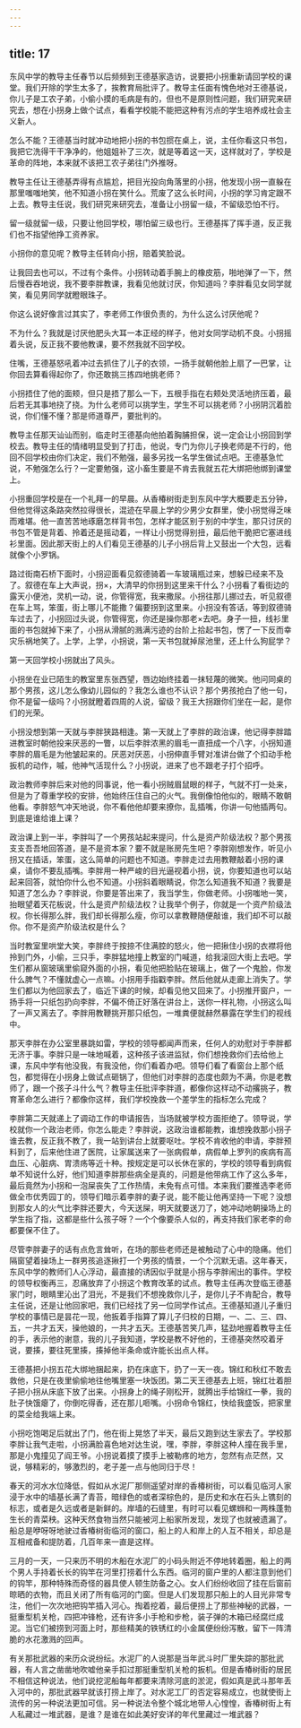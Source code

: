 ```yaml
---
---
---
```

title: 17
---




东风中学的教导主任春节以后频频到王德基家造访，说要把小拐重新请回学校的课堂。我们开除的学生太多了，挨教育局批评了。教导主任面有愧色地对王德基说，你儿子是工农子弟，小偷小摸的毛病是有的，但也不是原则性问题，我们研究来研究去，想在小拐身上做个试点，看看学校能不能把这种有污点的学生培养成社会主义新人。

怎么不能？王德基当时就冲动地把小拐的书包掼在桌上，说，主任你看这只书包，我把它洗得干干净净的，他姐姐补了三次，就是等着这一天，这样就对了，学校是革命的阵地，本来就不该把工农子弟往门外推呀。

教导主任让王德基弄得有点尴尬，把目光投向角落里的小拐，他发现小拐一直躲在那里嗤嗤地笑，他不知道小拐在笑什么。荒废了这么长时间，小拐的学习肯定跟不上去。教导主任说，我们研究来研究去，准备让小拐留一级，不留级恐怕不行。

留一级就留一级，只要让他回学校，哪怕留三级也行。王德基挥了挥手道，反正我们也不指望他挣工资养家。

小拐你的意见呢？教导主任转向小拐，赔着笑脸说。

让我回去也可以，不过有个条件。小拐转动着手腕上的橡皮筋，啪地弹了一下，然后慢吞吞地说，我不要李胖教课，我看见他就讨厌，你知道吗？李胖看见女同学就笑，看见男同学就瞪眼珠子。

你这么说好像言过其实了，李老师工作很负责的，为什么这么讨厌他呢？

不为什么？我就是讨厌他肥头大耳一本正经的样子，他对女同学动机不良。小拐摇着头说，反正我不要他教课，要不然我就不回学校。

住嘴，王德基怒吼着冲过去抓住了儿子的衣领，一扬手就朝他脸上扇了一巴掌，让你回去算看得起你了，你还敢挑三拣四地挑老师？

小拐捂住了他的面颊，但只是捂了那么一下，五根手指在右颊处灵活地挤压着，最后若无其事地挠了挠。为什么老师可以挑学生，学生不可以挑老师？小拐阴沉着脸说，你们懂不懂？那是师道尊严，要批判的。

教导主任那天讪讪而别，临走时王德基向他拍着胸脯担保，说一定会让小拐回到学校去。教导主任的情绪明显受到了打击，他说，专门为你儿子换老师是不行的，他回不回学校由你们决定，我们不勉强，最多另找一名学生做试点吧。王德基急忙说，不勉强怎么行？一定要勉强，这小畜生要是不肯去我就五花大绑把他绑到课堂上。

小拐重回学校是在一个礼拜一的早晨。从香椿树街走到东风中学大概要走五分钟，但他觉得这条路突然拉得很长，混迹在早晨上学的少男少女群里，使小拐觉得乏味而难堪。他一直苦苦地琢磨怎样背书包，怎样才能区别于别的中学生，那只讨厌的书包不管是背着、拎着还是摇动着，一样让小拐觉得别扭，最后他干脆把它塞进线衫里面。因此那天街上的人们看见王德基的儿子小拐后背上又鼓出一个大包，远看就像个小罗锅。

路过街南石桥下面时，小拐迎面看见叙德骑着一车玻璃瓶过来，想躲已经来不及了。叙德在车上大声说，拐×，大清早的你拐到这里来干什么？小拐看了看街边的露天小便池，灵机一动，说，你管得宽，我来撒尿。小拐往那儿挪过去，听见叙德在车上骂，笨蛋，街上哪儿不能撒？偏要拐到这里来。小拐没有答话，等到叙德骑车过去了，小拐回过头说，你管得宽，你还是操你那老×去吧。身子一扭，线衫里面的书包就掉下来了，小拐从滑腻的溅满污迹的台阶上拾起书包，愣了一下反而幸灾乐祸地笑了。上学，上学，小拐说，第一天书包就掉尿池里，还上什么狗屁学？

第一天回学校小拐就出了风头。

小拐坐在业已陌生的教室里东张西望，唇边始终挂着一抹轻蔑的微笑。他问同桌的那个男孩，这儿怎么像幼儿园似的？我怎么谁也不认识？那个男孩抢白了他一句，你不是留一级吗？小拐就瞪着四周的人说，留级？我王大拐跟你们坐在一起，是你们的光荣。

小拐没想到第一天就与李胖狭路相逢。第一天就上了李胖的政治课，他记得李胖踏进教室时朝他投来厌恶的一瞥，以后李胖浓黑的眉毛一直扭成一个八字，小拐知道李胖的眉毛是为他皱起来的。厌恶对厌恶，小拐伸直手臂对准讲台做了个扣动手枪扳机的动作，嘁，他神气活现什么？小拐说，进来了也不跟老子打个招呼。

政治教师李胖后来对他的同事说，他一看小拐贼眉鼠眼的样子，气就不打一处来，但是为了尊重学校的安排，他始终压住自己的火气。我倒像怕他似的，眼睛不敢朝他看。李胖怒气冲天地说，你不看他他却要来撩你，乱插嘴，你讲一句他插两句。到底是谁给谁上课？

政治课上到一半，李胖叫了一个男孩站起来提问，什么是资产阶级法权？那个男孩支支吾吾地回答道，是不是资本家？要不就是账房先生吧？李胖刚想发作，听见小拐又在插话，笨蛋，这么简单的问题也不知道。李胖走过去用教鞭敲着小拐的课桌，请你不要乱插嘴。李胖用一种严峻的目光逼视着小拐，说，你要知道也可以站起来回答，就怕你什么也不知道。小拐斜着眼睛说，你怎么知道我不知道？我要是知道了怎么办？李胖说，你要是答出来了，我当学生，你做老师。小拐嗤地一笑，抬眼望着天花板说，什么是资产阶级法权？让我举个例子，你就是一个资产阶级法权。你长得那么胖，我们却长得那么瘦，你可以拿教鞭随便敲谁，我们却不可以敲你。你不是资产阶级法权是什么？

当时教室里哄堂大笑，李胖终于按捺不住满腔的怒火，他一把揪住小拐的衣襟将他拎到门外，小偷，三只手，李胖猛地撞上教室的门喊道，给我滚回大街上去吧。学生们都从窗玻璃里偷窥外面的小拐，看见他把脸贴在玻璃上，做了一个鬼脸，你发什么脾气？不懂就虚心一点嘛。小拐用手指戳李胖。然后他就从走廊上消失了。学生们都以为他回家去了，临近下课的时候，却看见他又回来了。小拐推开窗户，一扬手将一只纸包扔向李胖，不偏不倚正好落在讲台上，送你一样礼物，小拐这么叫了一声又离去了。李胖用教鞭挑开那只纸包，一堆粪便就赫然暴露在学生们的视线中。

那天李胖在办公室里暴跳如雷，学校的领导都闻声而来，任何人的劝慰对于李胖都无济于事。李胖只是一味地喊着，这种孩子该进监狱，你们想挽救你们去给他上课，东风中学有他没我，有我没他，你们看着办吧。领导们看了看窗台上那个纸包，都觉得在小拐身上做试点砸锅了，但他们对李胖的态度也颇为不满，你是老教师了，跟一个孩子斗什么气？教导主任批评李胖道，都像你这样动不动撂挑子，教育革命怎么进行？都像你这样，我们学校挽救一个差学生的指标怎么完成？

李胖第二天就递上了调动工作的申请报告，当场就被学校方面拒绝了。领导说，学校就你一个政治老师，你怎么能走？李胖说，这政治谁都能教，谁想挽救那小拐子谁去教，反正我不教了，我一站到讲台上就要呕吐。学校不肯收他的申请，李胖预料到了，后来他住进了医院，让家属送来了一张病假单，病假单上罗列的疾病有高血压、心脏病、胃溃疡等近十种。按规定是可以长休在家的，学校的领导看到病假单不知说什么好，他们知道李胖那些病全是真的，问题是他带病工作了这么多年，最后竟然为小拐和一泡屎丧失了工作热情，未免有点可惜。本来我们要推选李老师做全市优秀园丁的，领导们暗示着李胖的妻子说，能不能让他再坚持一下呢？没想到那女人的火气比李胖还要大，今天送屎，明天就要送刀了，她冲动地朝操场上的学生指了指，这都是些什么孩子呀？一个个像要杀人似的，再支持我们家老李的命都要保不住了。

尽管李胖妻子的话有点危言耸听，在场的那些老师还是被触动了心中的隐痛。他们隔窗望着操场上一群男孩追逐揪打一个男孩的情景，一个个沉默无语。这年春天，东风中学的教师们人心浮动，最直接的诱因似乎就是小拐与李胖闹出的事件。学校的领导权衡再三，忍痛放弃了小拐这个教育改革的试点。教导主任再次登临王德基家门时，眼睛里沁出了泪光，不是我们不想挽救你儿子，是你儿子不肯配合，教导主任说，还是让他回家吧，我们已经找了另一位同学作试点。王德基知道儿子重归学校的事情已是昙花一现，他扳着手指算了算儿子归校的日期，一、二、三、四、五，一共才五天，操他娘的，一共才五天。王德基苦笑几声，猛劲地握着教导主任的手，表示他的谢意，我的儿子我知道，学校是教不好他的，王德基突然咬着牙说，要揍，要往死里揍，揍掉他半条命或许能长出点人样。

王德基把小拐五花大绑地捆起来，扔在床底下，扔了一天一夜。锦红和秋红不敢去救他，只是在夜里偷偷地往他嘴里塞一块饭团。第二天王德基去上班，锦红壮着胆子把小拐从床底下放了出来。小拐身上的绳子刚松开，就腾出手给锦红一拳，我的肚子快饿瘪了，你倒吃得香，还在那儿咂嘴。小拐命令锦红，快给我盛饭，把家里的菜全给我端上来。

小拐吃饱喝足后就出了门，他在街上晃悠了半天，最后又跑到达生家去了。学校那李胖让我气走啦，小拐满脸喜色地对达生说，嘿，李胖，李胖这种人撞在我手里，那是小鬼撞见了阎王爷。小拐说着摸了摸手上被勒疼的地方，忽然有点茫然，又说，够精彩的，够激烈的，老子差一点与他同归于尽！

春天的河水水位降低，假如从水泥厂那侧遥望对岸的香椿树街，可以看见临河人家浸于水中的墙基长满了青苔，暗绿色的或者深棕色的，是历史和水在石头上镌刻的标志，或者是久远或者是新鲜的。岸墙的石缝里，有时可以看见螺蛳和一两株蓬勃生长的青菜秧。这种天然食物当然只能被河上船家所发现，发现了也就被遗漏了。船总是咿呀呀地驶过香椿树街临河的窗口，船上的人和岸上的人互不相关，却总是互相戒备和提防着，几百年来一直是这样。

三月的一天，一只来历不明的木船在水泥厂的小码头附近不停地转着圈，船上的两个男人手持着长长的钩竿在河里打捞着什么东西。临河的窗户里的人都注意到他们的钩竿，那种特殊而奇怪的器具使人顿生防备之心。女人们纷纷收回了挂在后窗前晾晒的衣物，而且关闭了所有临河的门窗。但是人们发现那只船上的人目光非常专注，他们一次次地把钩竿插入河心。掏着挖着，最后便捞上了那些神秘的武器，一挺重型机关枪，四把冲锋枪，还有许多小手枪和步枪，装子弹的木箱已经腐烂成泥。当它们被捞到河面上时，那些精美的铁锈红的小金属便纷纷泻散，留下一阵清脆的水花激溅的回声。

有关那批武器的来历众说纷纭。水泥厂的人说那是当年武斗时厂里失踪的那批武器，有人言之凿凿地吹嘘他亲手扣过那挺重型机关枪的扳机。但是香椿树街的居民不相信这种说法，他们说挖泥船每年都要来清除河底的淤泥，假如真是武斗那年丢入河中的，那批武器早就该打捞上岸了。对水泥工厂的否定容易成立，也就使街上流传的另一种说法更加可信。另一种说法令整个城北地带人心惶惶，香椿树街上有人私藏过一堆武器，是谁？是谁在如此美好安详的年代里藏过一堆武器？